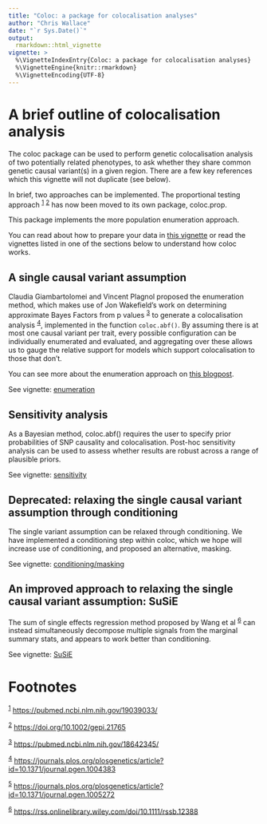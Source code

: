 ```yaml
---
title: "Coloc: a package for colocalisation analyses"
author: "Chris Wallace"
date: "`r Sys.Date()`"
output:
  rmarkdown::html_vignette
vignette: >
  %\VignetteIndexEntry{Coloc: a package for colocalisation analyses}
  %\VignetteEngine{knitr::rmarkdown}
  %\VignetteEncoding{UTF-8}
---
```

<a id="org63a948f"></a>

# A brief outline of colocalisation analysis

The coloc package can be used to perform genetic colocalisation
analysis of two potentially related phenotypes, to ask whether they
share common genetic causal variant(s) in a given region.  There are a
few key references which this vignette will not duplicate (see below).

In brief, two approaches can be implemented.  The proportional testing approach
<sup><a id="fnr.1" class="footref" href="#fn.1">1</a></sup>  <sup><a id="fnr.2" class="footref" href="#fn.2">2</a></sup> has now been moved to its own package, coloc.prop.

This package implements the more population enumeration approach.

You can read about how to prepare your data in [this vignette](a02_data.html) or read the vignettes listed in one of the sections below to understand how coloc works.

## A single causal variant assumption

 Claudia Giambartolomei and
Vincent Plagnol proposed the enumeration method, which makes use of Jon
Wakefield's work on determining approximate Bayes Factors from p
values <sup><a id="fnr.3" class="footref" href="#fn.3">3</a></sup> to
generate a colocalisation analysis <sup><a id="fnr.4"
class="footref" href="#fn.4">4</a></sup>, implemented in the function
`coloc.abf()`.  By assuming there is at most one causal variant
per trait, every possible configuration can be individually enumerated
and evaluated, and aggregating over these allows us to gauge the
relative support for models which support colocalisation to those that
don't.

You can see more about the enumeration approach on
[this blogpost](https://haldanessieve.org/2013/05/21/our-paper-bayesian-test-for-co-localisation-between-pairs-of-genetic-association-studies-using-summary-statistics/).

See vignette: [enumeration](a03_enumeration.html)

## Sensitivity analysis

As a Bayesian method, coloc.abf() requires the user to specify prior probabilities of SNP causality and colocalisation.  Post-hoc sensitivity analysis can be used to assess whether results are robust across a range of plausible priors.

See vignette: [sensitivity](a04_sensitivity.html)

## Deprecated: relaxing the single causal variant assumption through conditioning

The single variant assumption can be relaxed through conditioning.  We
have implemented a conditioning step within coloc, which we hope
will increase use of conditioning, and proposed an alternative,
masking.

See vignette: [conditioning/masking](a05_conditioning.html)

## An improved approach to relaxing the single causal variant assumption: SuSiE

The sum of single effects regression method proposed by Wang et al <sup><a id="fnr.6" class="footref" href="#fn.6">6</a></sup> can instead simultaneously decompose multiple signals from the marginal summary stats, and appears to work better than conditioning.

See vignette: [SuSiE](a06_SuSiE.html)



# Footnotes

<sup><a id="fn.1" href="#fnr.1">1</a></sup> <https://pubmed.ncbi.nlm.nih.gov/19039033/>

<sup><a id="fn.2" href="#fnr.2">2</a></sup> <https://doi.org/10.1002/gepi.21765>

<sup><a id="fn.3" href="#fnr.3">3</a></sup> <https://pubmed.ncbi.nlm.nih.gov/18642345/>

<sup><a id="fn.4" href="#fnr.4">4</a></sup> <https://journals.plos.org/plosgenetics/article?id=10.1371/journal.pgen.1004383>

<sup><a id="fn.5" href="#fnr.5">5</a></sup> <https://journals.plos.org/plosgenetics/article?id=10.1371/journal.pgen.1005272>

<sup><a id="fn.5" href="#fnr.6">6</a></sup> <https://rss.onlinelibrary.wiley.com/doi/10.1111/rssb.12388>
